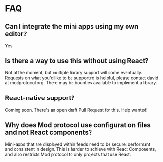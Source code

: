 # FAQ

## Can I integrate the mini apps using my own editor?

Yes

## Is there a way to use this without using React?

Not at the moment, but multiple library support will come eventually. Requests on what you'd like to be supported is helpful, please contact david at modprotocol.org.
There may be bounties available to implement a library.

## React-native support?

Coming soon. There's an open draft Pull Request for this. Help wanted!

## Why does Mod protocol use configuration files and not React components?

Mini-apps that are displayed within feeds need to be secure, performant and consistent in design.
This is harder to achieve with React Components, and also restricts Mod protocol to only projects that use React.
